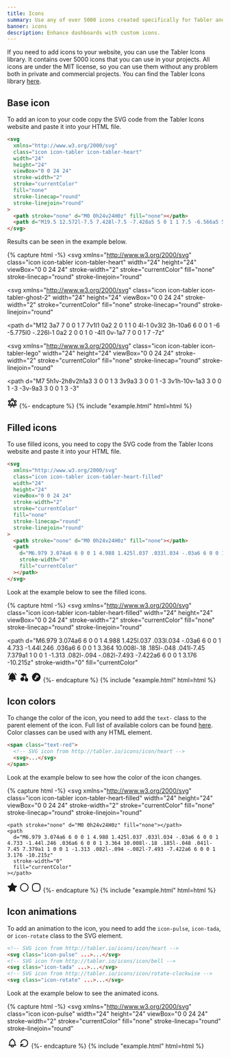 ```yaml
---
title: Icons
summary: Use any of over 5000 icons created specifically for Tabler and make your dashboard look even more attractive. All icons are under MIT license, so you can use them without any problem both in private and commercial projects.
banner: icons
description: Enhance dashboards with custom icons.
---
```


If you need to add icons to your website, you can use the Tabler Icons library. It contains over 5000 icons that you can use in your projects. All icons are under the MIT license, so you can use them without any problem both in private and commercial projects. You can find the Tabler Icons library [here](https://tabler-icons.io/).

## Base icon

To add an icon to your code copy the SVG code from the Tabler Icons website and paste it into your HTML file.

```html
<svg
  xmlns="http://www.w3.org/2000/svg"
  class="icon icon-tabler icon-tabler-heart"
  width="24"
  height="24"
  viewBox="0 0 24 24"
  stroke-width="2"
  stroke="currentColor"
  fill="none"
  stroke-linecap="round"
  stroke-linejoin="round"
>
  <path stroke="none" d="M0 0h24v24H0z" fill="none"></path>
  <path d="M19.5 12.572l-7.5 7.428l-7.5 -7.428a5 5 0 1 1 7.5 -6.566a5 5 0 1 1 7.5 6.572"></path>
</svg>
```

Results can be seen in the example below.

{% capture html -%}
<svg
  xmlns="http://www.w3.org/2000/svg"
  class="icon icon-tabler icon-tabler-heart"
  width="24"
  height="24"
  viewBox="0 0 24 24"
  stroke-width="2"
  stroke="currentColor"
  fill="none"
  stroke-linecap="round"
  stroke-linejoin="round"
>
  <path stroke="none" d="M0 0h24v24H0z" fill="none"></path>
  <path d="M19.5 12.572l-7.5 7.428l-7.5 -7.428a5 5 0 1 1 7.5 -6.566a5 5 0 1 1 7.5 6.572"></path>
</svg>
<svg
  xmlns="http://www.w3.org/2000/svg"
  class="icon icon-tabler icon-tabler-ghost-2"
  width="24"
  height="24"
  viewBox="0 0 24 24"
  stroke-width="2"
  stroke="currentColor"
  fill="none"
  stroke-linecap="round"
  stroke-linejoin="round"
>
  <path stroke="none" d="M0 0h24v24H0z" fill="none"></path>
  <path d="M10 9h.01"></path>
  <path d="M14 9h.01"></path>
  <path
    d="M12 3a7 7 0 0 1 7 7v1l1 0a2 2 0 1 1 0 4l-1 0v3l2 3h-10a6 6 0 0 1 -6 -5.775l0 -.226l-1 0a2 2 0 0 1 0 -4l1 0v-1a7 7 0 0 1 7 -7z"
  ></path>
  <path d="M11 14h2a1 1 0 0 0 -2 0z"></path>
</svg>
<svg
  xmlns="http://www.w3.org/2000/svg"
  class="icon icon-tabler icon-tabler-lego"
  width="24"
  height="24"
  viewBox="0 0 24 24"
  stroke-width="2"
  stroke="currentColor"
  fill="none"
  stroke-linecap="round"
  stroke-linejoin="round"
>
  <path stroke="none" d="M0 0h24v24H0z" fill="none"></path>
  <path d="M9.5 11l.01 0"></path>
  <path d="M14.5 11l.01 0"></path>
  <path d="M9.5 15a3.5 3.5 0 0 0 5 0"></path>
  <path
    d="M7 5h1v-2h8v2h1a3 3 0 0 1 3 3v9a3 3 0 0 1 -3 3v1h-10v-1a3 3 0 0 1 -3 -3v-9a3 3 0 0 1 3 -3"
  ></path>
</svg>
<svg
  xmlns="http://www.w3.org/2000/svg"
  class="icon icon-tabler icon-tabler-building-carousel"
  width="24"
  height="24"
  viewBox="0 0 24 24"
  stroke-width="2"
  stroke="currentColor"
  fill="none"
  stroke-linecap="round"
  stroke-linejoin="round"
>
  <path stroke="none" d="M0 0h24v24H0z" fill="none"></path>
  <path d="M12 12m-6 0a6 6 0 1 0 12 0a6 6 0 1 0 -12 0"></path>
  <path d="M5 8m-2 0a2 2 0 1 0 4 0a2 2 0 1 0 -4 0"></path>
  <path d="M12 4m-2 0a2 2 0 1 0 4 0a2 2 0 1 0 -4 0"></path>
  <path d="M19 8m-2 0a2 2 0 1 0 4 0a2 2 0 1 0 -4 0"></path>
  <path d="M5 16m-2 0a2 2 0 1 0 4 0a2 2 0 1 0 -4 0"></path>
  <path d="M19 16m-2 0a2 2 0 1 0 4 0a2 2 0 1 0 -4 0"></path>
  <path d="M8 22l4 -10l4 10"></path>
</svg>
{%- endcapture %}
{% include "example.html" html=html %}

## Filled icons

To use filled icons, you need to copy the SVG code from the Tabler Icons website and paste it into your HTML file. 

```html
<svg
  xmlns="http://www.w3.org/2000/svg"
  class="icon icon-tabler icon-tabler-heart-filled"
  width="24"
  height="24"
  viewBox="0 0 24 24"
  stroke-width="2"
  stroke="currentColor"
  fill="none"
  stroke-linecap="round"
  stroke-linejoin="round"
>
  <path stroke="none" d="M0 0h24v24H0z" fill="none"></path>
  <path
    d="M6.979 3.074a6 6 0 0 1 4.988 1.425l.037 .033l.034 -.03a6 6 0 0 1 4.733 -1.44l.246 .036a6 6 0 0 1 3.364 10.008l-.18 .185l-.048 .041l-7.45 7.379a1 1 0 0 1 -1.313 .082l-.094 -.082l-7.493 -7.422a6 6 0 0 1 3.176 -10.215z"
    stroke-width="0"
    fill="currentColor"
  ></path>
</svg>
```

Look at the example below to see the filled icons.

{% capture html -%}
<svg
  xmlns="http://www.w3.org/2000/svg"
  class="icon icon-tabler icon-tabler-heart-filled"
  width="24"
  height="24"
  viewBox="0 0 24 24"
  stroke-width="2"
  stroke="currentColor"
  fill="none"
  stroke-linecap="round"
  stroke-linejoin="round"
>
  <path stroke="none" d="M0 0h24v24H0z" fill="none"></path>
  <path
    d="M6.979 3.074a6 6 0 0 1 4.988 1.425l.037 .033l.034 -.03a6 6 0 0 1 4.733 -1.44l.246 .036a6 6 0 0 1 3.364 10.008l-.18 .185l-.048 .041l-7.45 7.379a1 1 0 0 1 -1.313 .082l-.094 -.082l-7.493 -7.422a6 6 0 0 1 3.176 -10.215z"
    stroke-width="0"
    fill="currentColor"
  ></path>
</svg>
<svg
  xmlns="http://www.w3.org/2000/svg"
  class="icon icon-tabler icon-tabler-bell-ringing-filled"
  width="24"
  height="24"
  viewBox="0 0 24 24"
  stroke-width="2"
  stroke="currentColor"
  fill="none"
  stroke-linecap="round"
  stroke-linejoin="round"
>
  <path stroke="none" d="M0 0h24v24H0z" fill="none"></path>
  <path
    d="M17.451 2.344a1 1 0 0 1 1.41 -.099a12.05 12.05 0 0 1 3.048 4.064a1 1 0 1 1 -1.818 .836a10.05 10.05 0 0 0 -2.54 -3.39a1 1 0 0 1 -.1 -1.41z"
    stroke-width="0"
    fill="currentColor"
  ></path>
  <path
    d="M5.136 2.245a1 1 0 0 1 1.312 1.51a10.05 10.05 0 0 0 -2.54 3.39a1 1 0 1 1 -1.817 -.835a12.05 12.05 0 0 1 3.045 -4.065z"
    stroke-width="0"
    fill="currentColor"
  ></path>
  <path
    d="M14.235 19c.865 0 1.322 1.024 .745 1.668a3.992 3.992 0 0 1 -2.98 1.332a3.992 3.992 0 0 1 -2.98 -1.332c-.552 -.616 -.158 -1.579 .634 -1.661l.11 -.006h4.471z"
    stroke-width="0"
    fill="currentColor"
  ></path>
  <path
    d="M12 2c1.358 0 2.506 .903 2.875 2.141l.046 .171l.008 .043a8.013 8.013 0 0 1 4.024 6.069l.028 .287l.019 .289v2.931l.021 .136a3 3 0 0 0 1.143 1.847l.167 .117l.162 .099c.86 .487 .56 1.766 -.377 1.864l-.116 .006h-16c-1.028 0 -1.387 -1.364 -.493 -1.87a3 3 0 0 0 1.472 -2.063l.021 -.143l.001 -2.97a8 8 0 0 1 3.821 -6.454l.248 -.146l.01 -.043a3.003 3.003 0 0 1 2.562 -2.29l.182 -.017l.176 -.004z"
    stroke-width="0"
    fill="currentColor"
  ></path>
</svg>
<svg
  xmlns="http://www.w3.org/2000/svg"
  class="icon icon-tabler icon-tabler-cherry-filled"
  width="24"
  height="24"
  viewBox="0 0 24 24"
  stroke-width="2"
  stroke="currentColor"
  fill="none"
  stroke-linecap="round"
  stroke-linejoin="round"
>
  <path stroke="none" d="M0 0h24v24H0z" fill="none"></path>
  <path
    d="M16.588 5.191l.058 .045l.078 .074l.072 .084l.013 .018a.998 .998 0 0 1 .182 .727l-.022 .111l-.03 .092c-.99 2.725 -.666 5.158 .679 7.706a4 4 0 1 1 -4.613 4.152l-.005 -.2l.005 -.2a4.002 4.002 0 0 1 2.5 -3.511c-.947 -2.03 -1.342 -4.065 -1.052 -6.207c-.166 .077 -.332 .15 -.499 .218l.094 -.064c-2.243 1.47 -3.552 3.004 -3.98 4.57a4.5 4.5 0 1 1 -7.064 3.906l-.004 -.212l.005 -.212a4.5 4.5 0 0 1 5.2 -4.233c.332 -1.073 .945 -2.096 1.83 -3.069c-1.794 -.096 -3.586 -.759 -5.355 -1.986l-.268 -.19l-.051 -.04l-.046 -.04l-.044 -.044l-.04 -.046l-.04 -.05l-.032 -.047l-.035 -.06l-.053 -.11l-.038 -.116l-.023 -.117l-.005 -.042l-.005 -.118l.01 -.118l.023 -.117l.038 -.115l.03 -.066l.023 -.045l.035 -.06l.032 -.046l.04 -.051l.04 -.046l.044 -.044l.046 -.04l.05 -.04c4.018 -2.922 8.16 -2.922 12.177 0z"
    stroke-width="0"
    fill="currentColor"
  ></path>
</svg>
<svg
  xmlns="http://www.w3.org/2000/svg"
  class="icon icon-tabler icon-tabler-circle-key-filled"
  width="24"
  height="24"
  viewBox="0 0 24 24"
  stroke-width="2"
  stroke="currentColor"
  fill="none"
  stroke-linecap="round"
  stroke-linejoin="round"
>
  <path stroke="none" d="M0 0h24v24H0z" fill="none"></path>
  <path
    d="M12 2c5.523 0 10 4.477 10 10a10 10 0 0 1 -20 0c0 -5.523 4.477 -10 10 -10zm2 5a3 3 0 0 0 -2.98 2.65l-.015 .174l-.005 .176l.005 .176c.019 .319 .087 .624 .197 .908l.09 .209l-3.5 3.5l-.082 .094a1 1 0 0 0 0 1.226l.083 .094l1.5 1.5l.094 .083a1 1 0 0 0 1.226 0l.094 -.083l.083 -.094a1 1 0 0 0 0 -1.226l-.083 -.094l-.792 -.793l.585 -.585l.793 .792l.094 .083a1 1 0 0 0 1.403 -1.403l-.083 -.094l-.792 -.793l.792 -.792a3 3 0 1 0 1.293 -5.708zm0 2a1 1 0 1 1 0 2a1 1 0 0 1 0 -2z"
    stroke-width="0"
    fill="currentColor"
  ></path>
</svg>
{%- endcapture %}
{% include "example.html" html=html %}

## Icon colors

To change the color of the icon, you need to add the `text-` class to the parent element of the icon. Full list of available colors can be found [here](/docs/ui/colors). Color classes can be used with any HTML element.

```html
<span class="text-red">
  <!-- SVG icon from http://tabler.io/icons/icon/heart -->
  <svg>...</svg>
</span>
```

Look at the example below to see how the color of the icon changes.

{% capture html -%}
<span class="text-red">
  <svg
    xmlns="http://www.w3.org/2000/svg"
    class="icon icon-tabler icon-tabler-heart-filled"
    width="24"
    height="24"
    viewBox="0 0 24 24"
    stroke-width="2"
    stroke="currentColor"
    fill="none"
    stroke-linecap="round"
    stroke-linejoin="round"
  >
    <path stroke="none" d="M0 0h24v24H0z" fill="none"></path>
    <path
      d="M6.979 3.074a6 6 0 0 1 4.988 1.425l.037 .033l.034 -.03a6 6 0 0 1 4.733 -1.44l.246 .036a6 6 0 0 1 3.364 10.008l-.18 .185l-.048 .041l-7.45 7.379a1 1 0 0 1 -1.313 .082l-.094 -.082l-7.493 -7.422a6 6 0 0 1 3.176 -10.215z"
      stroke-width="0"
      fill="currentColor"
    ></path>
  </svg>
</span>
<span class="text-yellow">
  <svg
    xmlns="http://www.w3.org/2000/svg"
    class="icon icon-tabler icon-tabler-star-filled"
    width="24"
    height="24"
    viewBox="0 0 24 24"
    stroke-width="2"
    stroke="currentColor"
    fill="none"
    stroke-linecap="round"
    stroke-linejoin="round"
  >
    <path stroke="none" d="M0 0h24v24H0z" fill="none"></path>
    <path
      d="M8.243 7.34l-6.38 .925l-.113 .023a1 1 0 0 0 -.44 1.684l4.622 4.499l-1.09 6.355l-.013 .11a1 1 0 0 0 1.464 .944l5.706 -3l5.693 3l.1 .046a1 1 0 0 0 1.352 -1.1l-1.091 -6.355l4.624 -4.5l.078 -.085a1 1 0 0 0 -.633 -1.62l-6.38 -.926l-2.852 -5.78a1 1 0 0 0 -1.794 0l-2.853 5.78z"
      stroke-width="0"
      fill="currentColor"
    ></path>
  </svg>
</span>
<span class="text-blue">
  <svg
    xmlns="http://www.w3.org/2000/svg"
    class="icon icon-tabler icon-tabler-circle"
    width="24"
    height="24"
    viewBox="0 0 24 24"
    stroke-width="2"
    stroke="currentColor"
    fill="none"
    stroke-linecap="round"
    stroke-linejoin="round"
  >
    <path stroke="none" d="M0 0h24v24H0z" fill="none"></path>
    <path d="M12 12m-9 0a9 9 0 1 0 18 0a9 9 0 1 0 -18 0"></path>
  </svg>
</span>
<span class="text-green">
  <svg
    xmlns="http://www.w3.org/2000/svg"
    class="icon icon-tabler icon-tabler-square-rounded"
    width="24"
    height="24"
    viewBox="0 0 24 24"
    stroke-width="2"
    stroke="currentColor"
    fill="none"
    stroke-linecap="round"
    stroke-linejoin="round"
  >
    <path stroke="none" d="M0 0h24v24H0z" fill="none"></path>
    <path d="M12 3c7.2 0 9 1.8 9 9s-1.8 9 -9 9s-9 -1.8 -9 -9s1.8 -9 9 -9z"></path>
  </svg>
</span>
{%- endcapture %}
{% include "example.html" html=html %}

## Icon animations

To add an animation to the icon, you need to add the `icon-pulse`, `icon-tada`, or `icon-rotate` class to the SVG element. 

```html
<!-- SVG icon from http://tabler.io/icons/icon/heart -->
<svg class="icon-pulse" ...>...</svg>
<!-- SVG icon from http://tabler.io/icons/icon/bell -->
<svg class="icon-tada" ...>...</svg>
<!-- SVG icon from http://tabler.io/icons/icon/rotate-clockwise -->
<svg class="icon-rotate" ...>...</svg>
```

Look at the example below to see the animated icons.

{% capture html -%}
<svg
  xmlns="http://www.w3.org/2000/svg"
  class="icon icon-pulse"
  width="24"
  height="24"
  viewBox="0 0 24 24"
  stroke-width="2"
  stroke="currentColor"
  fill="none"
  stroke-linecap="round"
  stroke-linejoin="round"
>
  <path stroke="none" d="M0 0h24v24H0z" fill="none" />
  <path d="M19.5 12.572l-7.5 7.428l-7.5 -7.428m0 0a5 5 0 1 1 7.5 -6.566a5 5 0 1 1 7.5 6.572" />
</svg>
<svg
  xmlns="http://www.w3.org/2000/svg"
  class="icon icon-tada"
  width="24"
  height="24"
  viewBox="0 0 24 24"
  stroke-width="2"
  stroke="currentColor"
  fill="none"
  stroke-linecap="round"
  stroke-linejoin="round"
>
  <path stroke="none" d="M0 0h24v24H0z" fill="none" />
  <path
    d="M10 5a2 2 0 0 1 4 0a7 7 0 0 1 4 6v3a4 4 0 0 0 2 3h-16a4 4 0 0 0 2 -3v-3a7 7 0 0 1 4 -6"
  />
  <path d="M9 17v1a3 3 0 0 0 6 0v-1" />
</svg>
<svg
  xmlns="http://www.w3.org/2000/svg"
  class="icon icon-rotate"
  width="24"
  height="24"
  viewBox="0 0 24 24"
  stroke-width="2"
  stroke="currentColor"
  fill="none"
  stroke-linecap="round"
  stroke-linejoin="round"
>
  <path stroke="none" d="M0 0h24v24H0z" fill="none" />
  <path d="M4.05 11a8 8 0 1 1 .5 4m-.5 5v-5h5" />
</svg>
{%- endcapture %}
{% include "example.html" html=html %}

